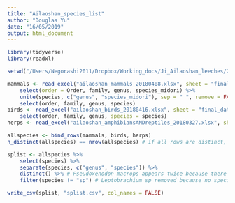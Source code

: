 ```yaml
---
title: "Ailaoshan_species_list"
author: "Douglas Yu"
date: "16/05/2019"
output: html_document
---
```


```r
library(tidyverse)
library(readxl)
```

```r
setwd("/Users/Negorashi2011/Dropbox/Working_docs/Ji_Ailaoshan_leeches/2018/data/species_lists")
```

```r
mammals <- read_excel("ailaoshan_mammals_20180408.xlsx", sheet = "final_20180408") %>% 
    select(order = Order, family, genus, species_midori) %>% 
    unite(species, c("genus", "species_midori"), sep = " ", remove = FALSE) %>% 
    select(order, family, genus, species)
birds <- read_excel("ailaoshan_birds_20180416.xlsx", sheet = "final_dataset") %>% 
    select(order, family, genus, species = species)
herps <- read_excel("ailaoshan_amphibiansANDreptiles_20180327.xlsx", sheet = "Ailaoshan_list_CheJing_lab") %>% select(-"Chinese name")
```

```r
allspecies <- bind_rows(mammals, birds, herps)
n_distinct(allspecies) == nrow(allspecies) # if all rows are distinct, returns TRUE

splist <- allspecies %>% 
    select(species) %>% 
    separate(species, c("genus", "species")) %>% 
    distinct() %>% # Pseudoxenodon macrops appears twice because there are 2 subspecies
    filter(species != "sp") # Leptobrachium sp removed because no species name

write_csv(splist, "splist.csv", col_names = FALSE)
```

